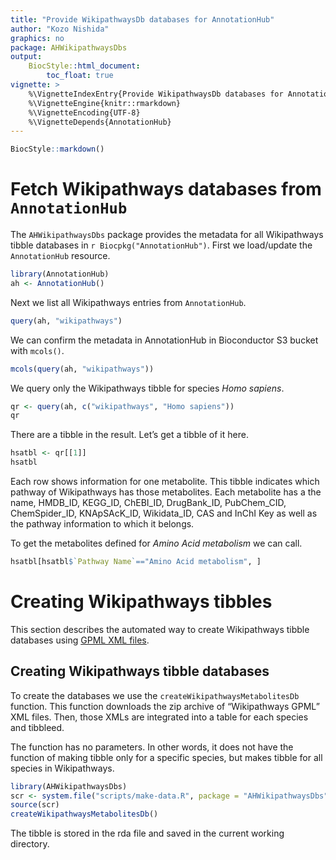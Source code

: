 ```yaml
---
title: "Provide WikipathwaysDb databases for AnnotationHub"
author: "Kozo Nishida"
graphics: no
package: AHWikipathwaysDbs
output:
    BiocStyle::html_document:
        toc_float: true
vignette: >
    %\VignetteIndexEntry{Provide WikipathwaysDb databases for AnnotationHub}
    %\VignetteEngine{knitr::rmarkdown}
    %\VignetteEncoding{UTF-8}
    %\VignetteDepends{AnnotationHub}
---
```


```r
BiocStyle::markdown()
```

# Fetch Wikipathways databases from `AnnotationHub`

The `AHWikipathwaysDbs` package provides the metadata for all Wikipathways tibble
databases in `r Biocpkg("AnnotationHub")`. First we load/update the
`AnnotationHub` resource.

```r
library(AnnotationHub)
ah <- AnnotationHub()
```

Next we list all Wikipathways entries from `AnnotationHub`.

```r
query(ah, "wikipathways")
```

We can confirm the metadata in AnnotationHub in Bioconductor S3 bucket
with `mcols()`.

```r
mcols(query(ah, "wikipathways"))
```

We query only the Wikipathways tibble for species *Homo sapiens*.

```r
qr <- query(ah, c("wikipathways", "Homo sapiens"))
qr
```
There are a tibble in the result.
Let's get a tibble of it here.

```r
hsatbl <- qr[[1]]
hsatbl
```

Each row shows information for one metabolite.
This tibble indicates which pathway of Wikipathways has those metabolites.
Each metabolite has a the name, HMDB_ID, KEGG_ID, ChEBI_ID, DrugBank_ID,
PubChem_CID, ChemSpider_ID, KNApSAcK_ID, Wikidata_ID, CAS and InChI Key
as well as the pathway information to which it belongs.

To get the metabolites defined for *Amino Acid metabolism* we can call.

```r
hsatbl[hsatbl$`Pathway Name`=="Amino Acid metabolism", ]
```

# Creating Wikipathways tibbles

This section describes the automated way to create Wikipathways
tibble databases using
[GPML XML files](https://wikipathways-data.wmcloud.org/20210410/gpml/).

## Creating Wikipathways tibble databases

To create the databases we use the `createWikipathwaysMetabolitesDb` function.
This function downloads the zip archive of "Wikipathways GPML" XML files.
Then, those XMLs are integrated into a table for each species and tibbleed.

The function has no parameters.
In other words, it does not have the function of making tibble only for a
specific species, but makes tibble for all species in Wikipathways.

```r
library(AHWikipathwaysDbs)
scr <- system.file("scripts/make-data.R", package = "AHWikipathwaysDbs")
source(scr)
createWikipathwaysMetabolitesDb()
```

The tibble is stored in the rda file and saved in the current working
directory.

